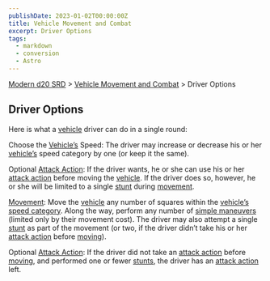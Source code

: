 ```yaml
---
publishDate: 2023-01-02T00:00:00Z
title: Vehicle Movement and Combat
excerpt: Driver Options
tags:
  - markdown
  - conversion
  - Astro
---
```


[Modern d20 SRD](/#modernD20) > [Vehicle Movement and Combat](modern-d20-srd-vehicle-movement-and-combat-index) > Driver Options

## Driver Options

Here is what a [vehicle](modern-d20-srd-equipment-equipment-vehicles) driver
can do in a single round:

Choose the [Vehicle’s](modern-d20-srd-equipment-equipment-vehicles) Speed: The
driver may increase or decrease his or her [vehicle’s](modern-d20-srd-equipment-equipment-vehicles) speed category by one (or keep it the same).

Optional [Attack Action](modern-d20-srd-combat-attack-actions): If the driver
wants, he or she can use his or her [attack action](modern-d20-srd-combat-attack-actions) before moving the [vehicle](modern-d20-srd-equipment-equipment-vehicles). If the driver does so, however, he or she will be limited
to a single [stunt](modern-d20-srd-vehicle-movement-and-combat-stunts) during
[movement](modern-d20-srd-vehicle-movement-and-combat-moving).

[Movement](modern-d20-srd-vehicle-movement-and-combat-moving): Move the
[vehicle](modern-d20-srd-equipment-equipment-vehicles) any number of squares
within the [vehicle’s](modern-d20-srd-equipment-equipment-vehicles) [speed category](modern-d20-srd-vehicle-movement-and-combat-declaring-speed). Along
the way, perform any number of [simple maneuvers](modern-d20-srd-vehicle-movement-and-combat-simple-maneuvers) (limited only by their movement cost).
The driver may also attempt a single [stunt](modern-d20-srd-vehicle-movement-and-combat-stunts) as part of the movement (or two, if the driver didn’t take
his or her [attack action](modern-d20-srd-combat-attack-actions) before
[moving](modern-d20-srd-vehicle-movement-and-combat-moving)).

Optional [Attack Action](modern-d20-srd-combat-attack-actions): If the driver
did not take an [attack action](modern-d20-srd-combat-attack-actions) before
[moving](modern-d20-srd-vehicle-movement-and-combat-moving), and performed one
or fewer [stunts](modern-d20-srd-vehicle-movement-and-combat-stunts), the
driver has an [attack action](modern-d20-srd-combat-attack-actions) left.

